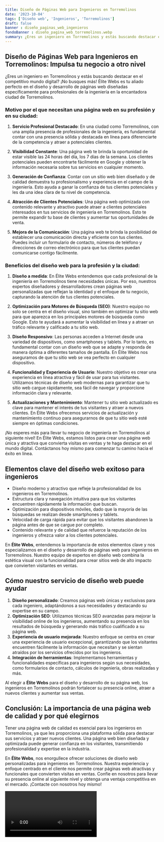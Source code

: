 ```yaml
---
title: Diseño de Páginas Web para Ingenieros en Torremolinos
date: '2023-10-04'
tags: ['Diseño web', 'Ingenieros', 'Torremolinos']
draft: false
banner : diseño_paginas_web_ingenieros
fondoBanner : diseño_pagina_web_torremolinos.webp
summary: ¿Eres un ingeniero en Torremolinos y estás buscando destacar en el competitivo mundo digital? ¡No busques más! Élite Webs es tu aliado perfecto en el diseño y desarrollo de páginas web diseñadas específicamente para profesionales de la ingeniería en la encantadora ciudad de Torremolinos.
---
```


## Diseño de Páginas Web para Ingenieros en Torremolinos: Impulsa tu negocio a otro nivel

¿Eres un ingeniero en Torremolinos y estás buscando destacar en el competitivo mundo digital? ¡No busques más! Élite Webs es tu aliado perfecto en el diseño y desarrollo de páginas web diseñadas específicamente para profesionales de la ingeniería en la encantadora ciudad de Torremolinos.

### Motivo por el que necesitan una página web en su profesión y en su ciudad:

1. **Servicio Profesional Destacado**: En una ciudad como Torremolinos, con una amplia presencia de profesionales de la ingeniería, es fundamental contar con una presencia sólida y destacada en línea para diferenciarte de la competencia y atraer a potenciales clientes.

2. **Visibilidad Constante**: Una página web te brinda la oportunidad de estar visible las 24 horas del día, los 7 días de la semana. Los clientes potenciales pueden encontrarte fácilmente en Google y obtener la información necesaria sobre tus servicios en cualquier momento.

3. **Generación de Confianza**: Contar con un sitio web bien diseñado y de calidad demuestra tu profesionalismo y experiencia en el campo de la ingeniería. Esto ayuda a ganar la confianza de tus clientes potenciales y les da una idea clara de tu nivel de competencia.

4. **Atracción de Clientes Potenciales**: Una página web optimizada con contenido relevante y atractivo puede atraer a clientes potenciales interesados en tus servicios de ingeniería en Torremolinos. Esto te permite expandir tu base de clientes y aumentar tus oportunidades de venta.

5. **Mejora de la Comunicación**: Una página web te brinda la posibilidad de establecer una comunicación directa y eficiente con tus clientes. Puedes incluir un formulario de contacto, números de teléfono y direcciones de correo electrónico para que tus clientes puedan comunicarse contigo fácilmente.

### Beneficios del diseño web para la profesión y la ciudad:

1. **Diseño a medida**: En Élite Webs entendemos que cada profesional de la ingeniería en Torremolinos tiene necesidades únicas. Por eso, nuestros expertos diseñadores y desarrolladores crean páginas web personalizadas que reflejan la identidad y el enfoque de tu negocio, capturando la atención de tus clientes potenciales.

2. **Optimización para Motores de Búsqueda (SEO)**: Nuestro equipo no solo se centra en el diseño visual, sino también en optimizar tu sitio web para que aparezca en los principales motores de búsqueda como Google. Esto te ayudará a aumentar la visibilidad en línea y a atraer un tráfico relevante y calificado a tu sitio web.

3. **Diseño Responsivo**: Las personas acceden a Internet desde una variedad de dispositivos, como smartphones y tablets. Por lo tanto, es fundamental contar con un diseño web que se adapte y responda de manera óptima a diferentes tamaños de pantalla. En Élite Webs nos aseguramos de que tu sitio web se vea perfecto en cualquier dispositivo.

4. **Funcionalidad y Experiencia de Usuario**: Nuestro objetivo es crear una experiencia en línea atractiva y fácil de usar para tus visitantes. Utilizamos técnicas de diseño web modernas para garantizar que tu sitio web cargue rápidamente, sea fácil de navegar y proporcione información clara y relevante.

5. **Actualizaciones y Mantenimiento**: Mantener tu sitio web actualizado es clave para mantener el interés de tus visitantes y atraer a nuevos clientes. En Élite Webs ofrecemos servicios de actualización y mantenimiento continuo para asegurarnos de que tu sitio web esté siempre en óptimas condiciones.

¡No esperes más para llevar tu negocio de ingeniería en Torremolinos al siguiente nivel! En Élite Webs, estamos listos para crear una página web única y atractiva que convierta visitas en ventas y te haga destacar en el mundo digital. Contáctanos hoy mismo para comenzar tu camino hacia el éxito en línea.

<GifSeo />

<Cta />

## Elementos clave del diseño web exitoso para ingenieros

- Diseño moderno y atractivo que refleje la profesionalidad de los ingenieros en Torremolinos.
- Estructura clara y navegación intuitiva para que los visitantes encuentren rápidamente la información que buscan.
- Optimización para dispositivos móviles, dado que la mayoría de las búsquedas se realizan desde smartphones y tablets.
- Velocidad de carga rápida para evitar que los visitantes abandonen la página antes de que se cargue por completo.
- Contenido relevante y de calidad que refuerce la reputación de los ingenieros y ofrezca valor a los clientes potenciales.

En **Élite Webs**, entendemos la importancia de estos elementos clave y nos especializamos en el diseño y desarrollo de páginas web para ingenieros en Torremolinos. Nuestro equipo de expertos en diseño web combina la estética visual con la funcionalidad para crear sitios web de alto impacto que convierten visitantes en ventas.

## Cómo nuestro servicio de diseño web puede ayudar

1. **Diseño personalizado**: Creamos páginas web únicas y exclusivas para cada ingeniero, adaptándonos a sus necesidades y destacando su expertise en su campo. 
2. **Optimización SEO**: Utilizamos técnicas SEO avanzadas para mejorar la visibilidad online de los ingenieros, aumentando su presencia en los resultados de búsqueda y generando más tráfico cualificado a su página web.
3. **Experiencia de usuario mejorada**: Nuestro enfoque se centra en crear una experiencia de usuario excepcional, garantizando que los visitantes encuentren fácilmente la información que necesitan y se sientan atraídos por los servicios ofrecidos por los ingenieros.
4. **Integración de herramientas**: Implementamos herramientas y funcionalidades específicas para ingenieros según sus necesidades, como formularios de contacto, cálculos de ingeniería, obras realizadas y más.

Al elegir a **Élite Webs** para el diseño y desarrollo de su página web, los ingenieros en Torremolinos podrán fortalecer su presencia online, atraer a nuevos clientes y aumentar sus ventas.

## Conclusión: La importancia de una página web de calidad y por qué elegirnos

Tener una página web de calidad es esencial para los ingenieros en Torremolinos, ya que les proporciona una plataforma sólida para destacar sus servicios y atraer nuevos clientes. Una página web bien diseñada y optimizada puede generar confianza en los visitantes, transmitiendo profesionalidad y expertise en la industria.

En **Élite Webs**, nos enorgullece ofrecer soluciones de diseño web personalizadas para ingenieros en Torremolinos. Nuestra experiencia y enfoque centrado en el cliente nos permite crear páginas web atractivas y funcionales que convierten visitas en ventas. Confíe en nosotros para llevar su presencia online al siguiente nivel y obtenga una ventaja competitiva en el mercado. ¡Contacte con nosotros hoy mismo!

<Video />

<CtaBot job='Ingenieros' city='Torremolinos'/>

<Gmaps query='Torremolinos+españa+maps' />